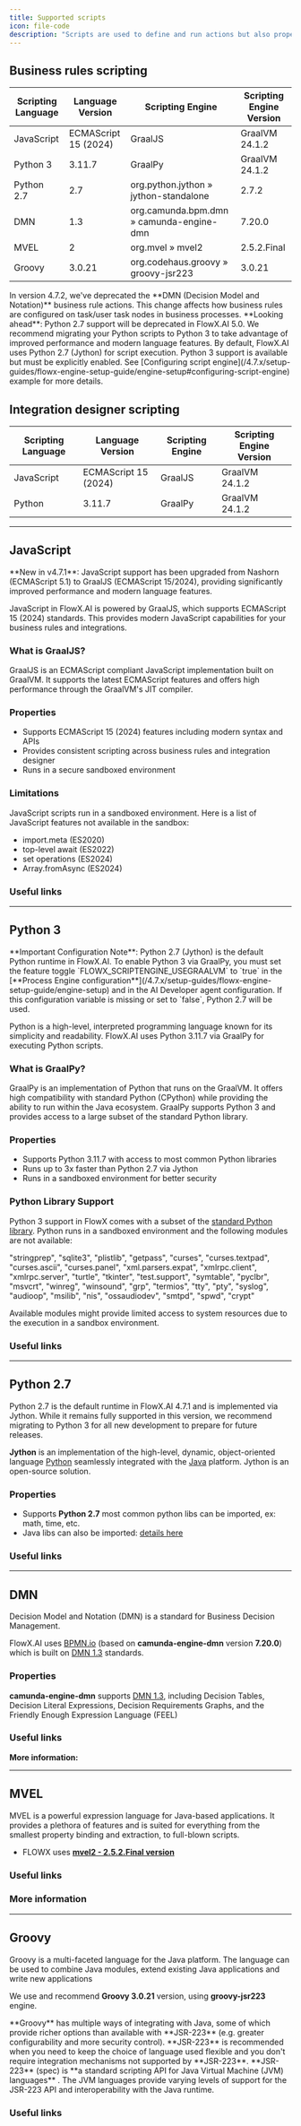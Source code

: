 ```yaml
---
title: Supported scripts  
icon: file-code  
description: "Scripts are used to define and run actions but also properties inside nodes. For now, the following script languages are supported."
---
```


## Business rules scripting

<CardGroup>

<Card title="Python 3" icon="python" href="#python-3"></Card>
<Card title="Python 2.7" icon="python" href="#python-2-7"></Card>
<Card title="DMN" icon="code" href="#dmn"></Card>
<Card title="MVEL" icon="code" href="#mvel"></Card>
<Card title="Groovy" icon="code" href="#groovy"></Card>
<Card title="JavaScript" icon="js" href="#javascript"></Card>





</CardGroup>

| Scripting Language | Language Version     | Scripting Engine                         | Scripting Engine Version |
| ------------------ | -------------------- | ---------------------------------------- | ------------------------ |
| JavaScript         | ECMAScript 15 (2024) | GraalJS                                  | GraalVM 24.1.2           |
| Python 3           | 3.11.7               | GraalPy                                  | GraalVM 24.1.2           |
| Python 2.7         | 2.7                  | org.python.jython » jython-standalone    | 2.7.2                    |
| DMN                | 1.3                  | org.camunda.bpm.dmn » camunda-engine-dmn | 7.20.0                   |
| MVEL               | 2                    | org.mvel » mvel2                         | 2.5.2.Final              |
| Groovy             | 3.0.21               | org.codehaus.groovy » groovy-jsr223      | 3.0.21                   |


<Info>
In version 4.7.2, we've deprecated the **DMN (Decision Model and Notation)** business rule actions. This change affects how business rules are configured on task/user task nodes in business processes.
</Info>

<Warning>
**Looking ahead**: Python 2.7 support will be deprecated in FlowX.AI 5.0. We recommend migrating your Python scripts to Python 3 to take advantage of improved performance and modern language features.
</Warning>

<Info>
By default, FlowX.AI uses Python 2.7 (Jython) for script execution. Python 3 support is available but must be explicitly enabled. See [Configuring script engine](/4.7.x/setup-guides/flowx-engine-setup-guide/engine-setup#configuring-script-engine) example for more details.
</Info>

## Integration designer scripting

| Scripting Language | Language Version     | Scripting Engine | Scripting Engine Version |
| ------------------ | -------------------- | ---------------- | ------------------------ |
| JavaScript         | ECMAScript 15 (2024) | GraalJS          | GraalVM 24.1.2           |
| Python             | 3.11.7               | GraalPy          | GraalVM 24.1.2           |

---

## JavaScript

<Info>
**New in v4.7.1**: JavaScript support has been upgraded from Nashorn (ECMAScript 5.1) to GraalJS (ECMAScript 15/2024), providing significantly improved performance and modern language features.
</Info>

JavaScript in FlowX.AI is powered by GraalJS, which supports ECMAScript 15 (2024) standards. This provides modern JavaScript capabilities for your business rules and integrations.

### What is GraalJS?

GraalJS is an ECMAScript compliant JavaScript implementation built on GraalVM. It supports the latest ECMAScript features and offers high performance through the GraalVM's JIT compiler.

### Properties

* Supports ECMAScript 15 (2024) features including modern syntax and APIs
* Provides consistent scripting across business rules and integration designer
* Runs in a secure sandboxed environment

### Limitations

JavaScript scripts run in a sandboxed environment. Here is a list of JavaScript features not available in the sandbox:
* import.meta (ES2020)
* top-level await (ES2022)
* set operations (ES2024)
* Array.fromAsync (ES2024)

### Useful links

<Card title="GraalJS Documentation" href="https://www.graalvm.org/javascript/" icon="link"></Card>
<Card title="ECMAScript 2024 Language Specification" href="https://tc39.es/ecma262/" icon="link"></Card>

---

## Python 3

<Info>
**Important Configuration Note**: Python 2.7 (Jython) is the default Python runtime in FlowX.AI. To enable Python 3 via GraalPy, you must set the feature toggle `FLOWX_SCRIPTENGINE_USEGRAALVM` to `true` in the [**Process Engine configuration**](/4.7.x/setup-guides/flowx-engine-setup-guide/engine-setup) and in the AI Developer agent configuration. If this configuration variable is missing or set to `false`, Python 2.7 will be used.
</Info>


Python is a high-level, interpreted programming language known for its simplicity and readability. FlowX.AI uses Python 3.11.7 via GraalPy for executing Python scripts.

### What is GraalPy?

GraalPy is an implementation of Python that runs on the GraalVM. It offers high compatibility with standard Python (CPython) while providing the ability to run within the Java ecosystem. GraalPy supports Python 3 and provides access to a large subset of the standard Python library.

### Properties

* Supports Python 3.11.7 with access to most common Python libraries
* Runs up to 3x faster than Python 2.7 via Jython
* Runs in a sandboxed environment for better security

### Python Library Support

Python 3 support in FlowX comes with a subset of the [standard Python library](https://docs.python.org/3.11/library/index.html). Python runs in a sandboxed environment and the following modules are not available:

"stringprep", "sqlite3", "plistlib", "getpass", "curses", "curses.textpad", "curses.ascii", "curses.panel", "xml.parsers.expat", "xmlrpc.client", "xmlrpc.server", "turtle", "tkinter", "test.support", "symtable", "pyclbr", "msvcrt", "winreg", "winsound", "grp", "termios", "tty", "pty", "syslog", "audioop", "msilib", "nis", "ossaudiodev", "smtpd", "spwd", "crypt"

<Warning>
Available modules might provide limited access to system resources due to the execution in a sandbox environment.
</Warning>

### Useful links

<Card title="Python 3.11 Documentation" href="https://docs.python.org/3.11/" icon="link"></Card>
<Card title="GraalPy Documentation" href="https://www.graalvm.org/python/" icon="link"></Card>

---

## Python 2.7

<Info>
Python 2.7 is the default runtime in FlowX.AI 4.7.1 and is implemented via Jython. While it remains fully supported in this version, we recommend migrating to Python 3 for all new development to prepare for future releases.
</Info>

**Jython** is an implementation of the high-level, dynamic, object-oriented language [Python](http://www.python.org/) seamlessly integrated with the [Java](http://www.javasoft.com/) platform. Jython is an open-source solution.

<Card title ="Jython Book" href="https://jython.readthedocs.io/en/latest/" icon ="link">
</Card>

### Properties

* Supports **Python 2.7** most common python libs can be imported, ex: math, time, etc.
* Java libs can also be imported: [details here ](https://www.tutorialspoint.com/jython/jython_importing_java_libraries.htm)

### Useful links

<Card title = "Python 2.7 documentation" href= "https://docs.python.org/2.7/" icon ="link"></Card>

<Card title = "Jython" href="https://www.jython.org/" icon = "link"></Card>

<Card title ="Jython FAQs" href="https://wiki.python.org/jython/JythonFaq" icon ="link"></Card>

---

## DMN

Decision Model and Notation (DMN) is a standard for Business Decision Management.

FlowX.AI uses [BPMN.io](https://bpmn.io/) (based on **camunda-engine-dmn** version **7.20.0**) which is built on [DMN 1.3](https://www.omg.org/spec/DMN/1.3/PDF) standards.

### Properties

**camunda-engine-dmn** supports [DMN 1.3](https://www.omg.org/spec/DMN/1.3/PDF), including Decision Tables, Decision Literal Expressions, Decision Requirements Graphs, and the Friendly Enough Expression Language (FEEL)

### Useful links

<Card title ="Decision Model and Notation (DMN)" href ="https://www.omg.org/dmn/" icon ="link"></Card>

<Card title ="DMN 1.3 specs" href="https://www.omg.org/spec/DMN/1.3/PDF" icon = "link"></Card>

**More information:**

<Card title ="DMN Business rule action" href= "/docs/platform-overview/frameworks-and-standards/business-process-industry-standards/intro-to-dmn"></Card>

---

## MVEL

MVEL is a powerful expression language for Java-based applications. It provides a plethora of features and is suited for everything from the smallest property binding and extraction, to full-blown scripts.

* FLOWX uses [**mvel2 - 2.5.2.Final version**](https://mvnrepository.com/artifact/org.mvel/mvel2/2.5.2.Final)

### Useful links

<Card title ="Mvel documentation" href="http://mvel.documentnode.com/" icon ="link"></Card>

<Card title ="Maven repository: Mvel 2.5.2 Final" href = "https://github.com/mvel/mvel/tags" icon ="link"></Card>

### More information

<Card title = "Intro to MVEL" href="/docs/platform-overview/frameworks-and-standards/business-process-industry-standards/intro-to-mvel"></Card>

---

## Groovy

Groovy is a multi-faceted language for the Java platform. The language can be used to combine Java modules, extend existing Java applications and write new applications

We use and recommend **Groovy 3.0.21** version, using **groovy-jsr223** engine.

<Info>
**Groovy** has multiple ways of integrating with Java, some of which provide richer options than available with **JSR-223** (e.g. greater configurability and more security control). **JSR-223** is recommended when you need to keep the choice of language used flexible and you don't require integration mechanisms not supported by **JSR-223**.
</Info>

<Info>
**JSR-223** (spec) is **a standard scripting API for Java Virtual Machine (JVM) languages** . The JVM languages provide varying levels of support for the JSR-223 API and interoperability with the Java runtime.
</Info>

### Useful links

<Card title ="Groovy Language Documentation" href="https://docs.groovy-lang.org/docs/groovy-3.0.21/html/documentation/" icon ="link"></Card>

<Card title ="[Java] Class GroovyScriptEngineImpl" href ="https://docs.groovy-lang.org/latest/html/gapi/org/codehaus/groovy/jsr223/GroovyScriptEngineImpl.html" icon ="link"></Card>

<Card title ="groovy-jsr223" href = "https://mvnrepository.com/artifact/org.codehaus.groovy/groovy-jsr223" icon ="link"></Card>
